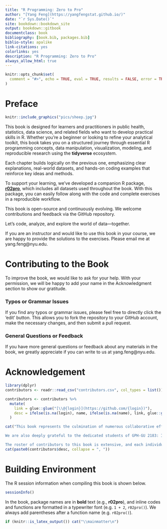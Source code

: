 ```yaml
--- 
title: "R Programming: Zero to Pro"
author: "[Yang Feng](https://yangfengstat.github.io/)"
date: "`r Sys.Date()`"
site: bookdown::bookdown_site
output: bookdown::gitbook
documentclass: book
bibliography: [book.bib, packages.bib]
biblio-style: apalike
link-citations: yes
colorlinks: yes
description: "R Programming: Zero to Pro"
always_allow_html: true
---
```

```r
knitr::opts_chunk$set(
  comment = "#>", echo = TRUE, eval = TRUE, results = FALSE, error = TRUE, fig.width = 6, warning = FALSE, collapse = TRUE, tidy=TRUE
)
```

# Preface {-}

```r
knitr::include_graphics("pics/sheep.jpg")
```

This book is designed for learners and practitioners in public health, statistics, data science, and related fields who want to develop practical skills in R. Whether you're a beginner or looking to refine your analytical toolkit, this book takes you on a structured journey through essential R programming concepts, data manipulation, visualization, modeling, and reproducible research using the **tidyverse** ecosystem.

Each chapter builds logically on the previous one, emphasizing clear explanations, real-world datasets, and hands-on coding examples that reinforce key ideas and methods.

To support your learning, we’ve developed a companion R package, [**r02pro**](https://cran.rstudio.com/web/packages/r02pro/index.html), which includes all datasets used throughout the book. With this package, you can easily follow along with the code and complete exercises in a reproducible workflow.

This book is open-source and continuously evolving. We welcome contributions and feedback via the GitHub repository.

Let’s code, analyze, and explore the world of data—together.

If you are an instructor and would like to use this book in your course, we are happy to provide the solutions to the exercises. Please email me at yang.feng@nyu.edu.

# Contributing to the Book  {-}

To improve the book, we would like to ask for your help. With your permission, we will be happy to add your name in the Acknowledgment section to show our gratitude. 

### Typos or Grammar Issues {-}

If you find any typos or grammar issues, please feel free to directly click the 'edit' button. This allows you to fork the repository to your GitHub account, make the necessary changes, and then submit a pull request.

### General Questions or Feedback  {-}

If you have more general questions or feedback about any materials in the book, we greatly appreciate if you can write to us at yang.feng@nyu.edu. 


# Acknowledgement {-}



```r
library(dplyr)
contributors <- readr::read_csv("contributors.csv", col_types = list())

contributors <- contributors %>% 
  mutate(
    link = glue::glue("[\\@{login}](https://github.com/{login})"),
    desc = ifelse(is.na(login), name, ifelse(is.na(name), link, glue::glue("{name} ({link})")))
  )

cat("This book represents the culmination of numerous collaborative efforts and the synthesis of diverse perspectives. We extend our heartfelt gratitude to Dr. Rebecca Betensky, Dr. Rumi Chunara, Dr. Hai Shu, and Ms. Jianan Zhu for their invaluable contributions. Their visionary guidance was pivotal in the conceptualization and development of the courses GPH-GU 2183: Introduction to Statistical Programming in R and GPH-GU 2184: Intermediate Statistical Programming in R. Notably, Ms. Jianan Zhu played a significant role in shaping an earlier version of this book. 

We are also deeply grateful to the dedicated students of GPH-GU 2183: Introduction to Statistical Programming in R, GPH-GU 2184: Intermediate Statistical Programming in R, and GPH-GU 2182: Statistical Programming in R at New York University. Their enthusiasm and commitment have greatly enriched the learning experience and inspired many of the ideas presented in this text.

The roster of contributors to this book is extensive, and each individual's unique perspective and expertise has helped shape its content in meaningful ways. This text truly stands as a testament to the power of collaboration and the spirit of learning. The list of people who made contributions include ")
cat(paste0(contributors$desc, collapse = ", "))
```

# Building Environment {-}

The R session information when compiling this book is shown below.
```r
sessionInfo()
```


In the book, package names are in **bold** text (e.g., **r02pro**), and inline codes and functions are formatted in a typewriter font (e.g. `1 + 2`, `r02pro()`). We always add parentheses after a function name (e.g. `r02pro()`).

```r
if (knitr::is_latex_output()) cat("\\mainmatter\n")
```
